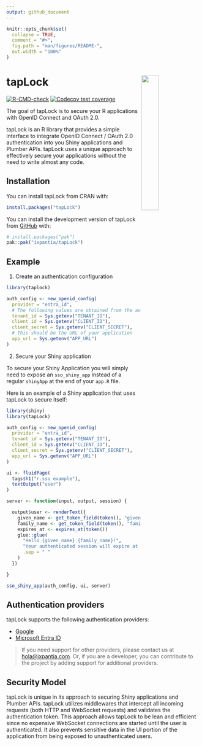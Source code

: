 ```yaml
---
output: github_document
---
```


<!-- README.md is generated from README.Rmd. Please edit that file -->

```r
knitr::opts_chunk$set(
  collapse = TRUE,
  comment = "#>",
  fig.path = "man/figures/README-",
  out.width = "100%"
)
```

# tapLock <a><img src="https://storage.googleapis.com/ix-paquetes-internos/logo-tapLock.png" align="right" width="30%"></a>

<!-- badges: start -->
[![R-CMD-check](https://github.com/maurolepore/tapLock/actions/workflows/R-CMD-check.yaml/badge.svg)](https://github.com/maurolepore/tapLock/actions/workflows/R-CMD-check.yaml)
[![Codecov test coverage](https://codecov.io/gh/maurolepore/tapLock/branch/main/graph/badge.svg)](https://app.codecov.io/gh/maurolepore/tapLock?branch=main)
<!-- badges: end -->

The goal of tapLock is to secure your R applications with OpenID Connect and
OAuth 2.0.

tapLock is an R library that provides a simple interface to integrate OpenID
Connect / OAuth 2.0 authentication into you Shiny applications and Plumber APIs.
tapLock uses a unique approach to effectively secure your applications without
the need to write almost any code.

## Installation

You can install tapLock from CRAN with:

``` r
install.packages("tapLock")
```

You can install the development version of tapLock from [GitHub](https://github.com/) with:

``` r
# install.packages("pak")
pak::pak("ixpantia/tapLock")
```

## Example

1. Create an authentication configuration

``` r
library(taplock)

auth_config <- new_openid_config(
  provider = "entra_id",
  # The following values are obtained from the authentication provider
  tenant_id = Sys.getenv("TENANT_ID"),
  client_id = Sys.getenv("CLIENT_ID"),
  client_secret = Sys.getenv("CLIENT_SECRET"),
  # This should be the URL of your application
  app_url = Sys.getenv("APP_URL")
)
```

2. Secure your Shiny application

To secure your Shiny Application you will simply need to expose
an `sso_shiny_app` instead of a regular `shinyApp` at the end of your
`app.R` file.

Here is an example of a Shiny application that uses tapLock to secure
itself:

``` r
library(shiny)
library(tapLock)

auth_config <- new_openid_config(
  provider = "entra_id",
  tenant_id = Sys.getenv("TENANT_ID"),
  client_id = Sys.getenv("CLIENT_ID"),
  client_secret = Sys.getenv("CLIENT_SECRET"),
  app_url = Sys.getenv("APP_URL")
)

ui <- fluidPage(
  tags$h1("r.sso example"),
  textOutput("user")
)

server <- function(input, output, session) {

  output$user <- renderText({
    given_name <- get_token_field(token(), "given_name")
    family_name <- get_token_field(token(), "family_name")
    expires_at <- expires_at(token())
    glue::glue(
      "Hello {given_name} {family_name}!",
      "Your authenticated session will expire at {expires_at}.",
      .sep = " "
    )
  })

}

sso_shiny_app(auth_config, ui, server)
```

## Authentication providers

tapLock supports the following authentication providers:

- [Google](https://developers.google.com/identity/protocols/oauth2/openid-connect)
- [Microsoft Entra ID](https://www.microsoft.com/en-us/security/business/identity-access/microsoft-entra-id)

> If you need support for other providers, please contact us at
> [hola@ixpantia.com](mailto:hola@ixpantia.com). Or, if you are a
> developer, you can contribute to the project by adding support for
> additional providers.

## Security Model

tapLock is unique in its approach to securing Shiny applications and Plumber
APIs. tapLock utilizes middlewares that intercept all incoming requests (both
HTTP and WebSocket requests) and validates the authentication token. This
approach allows tapLock to be lean and efficient since no expensive WebSocket
connections are started until the user is authenticated. It also prevents
sensitive data in the UI portion of the application from being exposed to
unauthenticated users.

